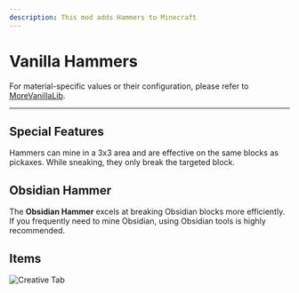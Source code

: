 ```yaml
---
description: This mod adds Hammers to Minecraft
---
```


# Vanilla Hammers


<ProjectHeader slug="vanilla-hammers" mcVersion="1.16" />

For material-specific values or their configuration, please refer to [MoreVanillaLib](morevanillalib.mdx).

---

## Special Features
Hammers can mine in a 3x3 area and are effective on the same blocks as pickaxes. While sneaking, they only break the
targeted block.

## Obsidian Hammer
The **Obsidian Hammer** excels at breaking Obsidian blocks more efficiently. If you frequently need to mine Obsidian,
using Obsidian tools is highly recommended.

## Items
![Creative Tab](/img/projects/vanilla-hammers/creative_tab.png)
